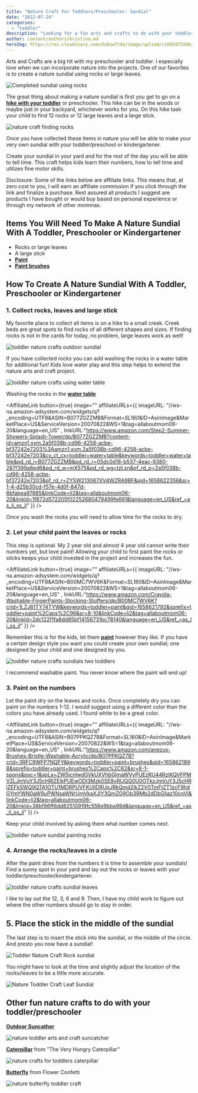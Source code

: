 ```yaml
---
title: "Nature Craft For Toddlers/Preschooler: Sundial"
date: "2022-07-24"
categories: 
  - "toddler"
description: "Looking for a fun arts and crafts to do with your toddler or preschooler? Making a sundial isn't only fun but also educational!"
author: content/authors/kristina.md
heroImg: https://res.cloudinary.com/ds8uw7t44/image/upload/v1685975509/toddler-nature-crafts-sundial-6.jpg
---
```


Arts and Crafts are a big hit with my preschooler and toddler. I especially love when we can incorporate nature into the projects. One of our favorites is to create a nature sundial using rocks or large leaves. 

![](https://res.cloudinary.com/ds8uw7t44/image/upload/v1685975509/toddler-nature-crafts-sundial-6.jpg "Completed sundial using rocks")

The great thing about making a nature sundial is first you get to go on a **[hike with your toddler](/equipment-needed-to-hike-with-your-toddler/)** or preschooler. This hike can be in the woods or maybe just in your backyard, whichever works for you. On this hike task your child to find 12 rocks or 12 large leaves and a large stick.

![nature craft finding rocks](https://res.cloudinary.com/ds8uw7t44/image/upload/v1685975282/camping-activities-for-toddler-dam-building.jpg "Stream beds are great spots to find rocks")

Once you have collected these items in nature you will be able to make your very own sundial with your toddler/preschool or kindergartener. 

Create your sundial in your yard and for the rest of the day you will be able to tell time. This craft helps kids learn their numbers, how to tell time and utilizes fine motor skills.

Disclosure: Some of the links below are affiliate links. This means that, at zero cost to you, I will earn an affiliate commission if you click through the link and finalize a purchase. Rest assured all products I suggest are products I have bought or would buy based on personal experience or through my network of other mommas.

## **Items You Will Need To Make A Nature Sundial With A Toddler, Preschooler or Kindergartener**

- Rocks or large leaves
- A large stick
- **[Paint](https://www.amazon.com/Crayola-Washable-FingerPaints-Stocking-Stuffers/dp/B00MC7WV6K?crid=1LZJ81TY74TYW&keywords=toddler+paint&qid=1658621792&sprefix=toddler+paint%2Caps%2C96&sr=8-10&linkCode=ll1&tag=allaboutmom06-20&linkId=34117553ddddaece567c09edfc73b6c9&language=en_US&ref_=as_li_ss_tl)**
- **[Paint brushes](https://www.amazon.com/dp/B08DKTF7RV?_encoding=UTF8&aaxitk=bf5b87f3f18a8acbb82ebcdece7b6f2c&content-id=amzn1.sym.53aae2ac-0129-49a5-9c09-6530a9e11786%3Aamzn1.sym.53aae2ac-0129-49a5-9c09-6530a9e11786&hsa_cr_id=4797352580201&pd_rd_plhdr=t&pd_rd_r=79b4c1e3-994b-4481-abfa-61e198156c97&pd_rd_w=JYL6t&pd_rd_wg=eFHPo&qid=1658623723&sr=1-1-a094db1c-5033-42c6-82a2-587d01f975e8&linkCode=ll1&tag=allaboutmom06-20&linkId=f427f22ad02fef9fde785547e13d2ea5&language=en_US&ref_=as_li_ss_tl)**

## **How To Create A Nature Sundial With A Toddler, Preschooler or Kindergartener**

### 1\. Collect rocks, leaves and large stick

My favorite place to collect all items is on a hike to a small creek. Creek beds are great spots to find rocks of all different shapes and sizes. If finding rocks is not in the cards for today, no problem, large leaves work as well!

![toddler nature crafts outdoor sundial](https://res.cloudinary.com/ds8uw7t44/image/upload/v1685975521/toddler-nature-crafts-sundial-1.jpg)

If you have collected rocks you can add washing the rocks in a water table for additional fun! Kids love water play and this step helps to extend the nature arts and craft project.

![toddler nature crafts using water table](https://res.cloudinary.com/ds8uw7t44/image/upload/v1685975522/toddler-nature-crafts-sundial-2.jpg "Washing the rocks in the water table")

Washing the rocks in the **[water table](https://www.amazon.com/Step2-Summer-Showers-Splash-Tower/dp/B077ZGZZMB?content-id=amzn1.sym.2a5f038b-cd96-4258-acbe-bf37242e7203%3Aamzn1.sym.2a5f038b-cd96-4258-acbe-bf37242e7203&cv_ct_cx=toddler+water+table&keywords=toddler+water+table&pd_rd_i=B077ZGZZMB&pd_rd_r=05dc0d18-b537-4eac-9380-287f399a6ed6&pd_rd_w=mX575&pd_rd_wg=tzLsn&pf_rd_p=2a5f038b-cd96-4258-acbe-bf37242e7203&pf_rd_r=ZYSW213067XV4WZRA9BF&qid=1658622356&sr=1-4-d25b30cd-f57e-4d0f-847d-6bfabea97685&linkCode=ll1&tag=allaboutmom06-20&linkId=2380ad71dfecde83ea6a62e318065b9a&language=en_US&ref_=as_li_ss_tl)**

<AffiliateLink button={true} image="" affiliateURLs={{ imageURL: "//ws-na.amazon-adsystem.com/widgets/q?_encoding=UTF8&ASIN=B077ZGZZMB&Format=_SL160_&ID=AsinImage&MarketPlace=US&ServiceVersion=20070822&WS=1&tag=allaboutmom06-20&language=en_US" , linkURL:"https://www.amazon.com/Step2-Summer-Showers-Splash-Tower/dp/B077ZGZZMB?content-id=amzn1.sym.2a5f038b-cd96-4258-acbe-bf37242e7203%3Aamzn1.sym.2a5f038b-cd96-4258-acbe-bf37242e7203&cv_ct_cx=toddler+water+table&keywords=toddler+water+table&pd_rd_i=B077ZGZZMB&pd_rd_r=05dc0d18-b537-4eac-9380-287f399a6ed6&pd_rd_w=mX575&pd_rd_wg=tzLsn&pf_rd_p=2a5f038b-cd96-4258-acbe-bf37242e7203&pf_rd_r=ZYSW213067XV4WZRA9BF&qid=1658622356&sr=1-4-d25b30cd-f57e-4d0f-847d-6bfabea97685&linkCode=li2&tag=allaboutmom06-20&linkId=1f872d572205f02252680479499fe691&language=en_US&ref_=as_li_ss_il" }} />

Once you wash the rocks you will need to allow time for the rocks to dry.

### 2\. Let your child paint the leaves or rocks

This step is optional. My 2 year old and almost 4 year old cannot write their numbers yet, but love paint! Allowing your child to first paint the rocks or sticks keeps your child invested in the project and increases the fun.

<AffiliateLink button={true} image="" affiliateURLs={{ imageURL: "//ws-na.amazon-adsystem.com/widgets/q?_encoding=UTF8&ASIN=B00MC7WV6K&Format=_SL160_&ID=AsinImage&MarketPlace=US&ServiceVersion=20070822&WS=1&tag=allaboutmom06-20&language=en_US" , linkURL:"https://www.amazon.com/Crayola-Washable-FingerPaints-Stocking-Stuffers/dp/B00MC7WV6K?crid=1LZJ81TY74TYW&keywords=toddler+paint&qid=1658621792&sprefix=toddler+paint%2Caps%2C96&sr=8-10&linkCode=li2&tag=allaboutmom06-20&linkId=2dc122f1fa8dd85bf14156731bc78140&language=en_US&ref_=as_li_ss_il" }} />

Remember this is for the kids, let them **[paint](https://www.amazon.com/Crayola-Washable-FingerPaints-Stocking-Stuffers/dp/B00MC7WV6K?crid=1LZJ81TY74TYW&keywords=toddler+paint&qid=1658621792&sprefix=toddler+paint%2Caps%2C96&sr=8-10&linkCode=ll1&tag=allaboutmom06-20&linkId=34117553ddddaece567c09edfc73b6c9&language=en_US&ref_=as_li_ss_tl)** however they like. If you have a certain design style you want you could create your own sundial; one designed by your child and one designed by you.

![toddler nature crafts sundials two toddlers](https://res.cloudinary.com/ds8uw7t44/image/upload/v1685975522/toddler-nature-crafts-sundial-3.jpg)

I recommend washable paint. You never know where the paint will end up!

### 3\. Paint on the numbers

Let the paint dry on the leaves and rocks. Once completely dry you can paint on the numbers 1-12. I would suggest using a different color than the colors you have already used. I found white to be a great color.

<AffiliateLink button={true} image="" affiliateURLs={{ imageURL: "//ws-na.amazon-adsystem.com/widgets/q?_encoding=UTF8&ASIN=B07PPKQZ7B&Format=_SL160_&ID=AsinImage&MarketPlace=US&ServiceVersion=20070822&WS=1&tag=allaboutmom06-20&language=en_US" , linkURL:"https://www.amazon.com/anezus-Brushes-Bristle-Washable-Acrylic/dp/B07PPKQZ7B?crid=3RFC9WFP7NQFY&keywords=toddler+paint+brushes&qid=1658621898&sprefix=toddler+paint+brushes%2Caps%2C82&sr=8-1-spons&psc=1&spLa=ZW5jcnlwdGVkUXVhbGlmaWVyPUEzRU44RzlKQVFPMVZLJmVuY3J5cHRlZElkPUEwODI3Mzk0SE8yRlJQQ0U0OTkzJmVuY3J5cHRlZEFkSWQ9QTA1OTU1MDRPUVFKUllDRUpJRkQmd2lkZ2V0TmFtZT1zcF9hdGYmYWN0aW9uPWNsaWNrUmVkaXJlY3QmZG9Ob3RMb2dDbGljaz10cnVl&linkCode=li2&tag=allaboutmom06-20&linkId=38bf96ff6dd82510919fc556e9bba99d&language=en_US&ref_=as_li_ss_il" }} />

Keep your child involved by asking them what number comes next.

![toddler nature sundial painting rocks](https://res.cloudinary.com/ds8uw7t44/image/upload/v1685975523/toddler-nature-crafts-sundial-4.jpg)

### 4\. Arrange the rocks/leaves in a circle

After the paint dries from the numbers it is time to assemble your sundials! Find a sunny spot in your yard and lay out the rocks or leaves with your toddler/preschooler/kindergartener. 

![toddler nature crafts sundial leaves](https://res.cloudinary.com/ds8uw7t44/image/upload/v1685975524/toddler-nature-crafts-sundial-5.jpg)

I like to lay out the 12, 3, 6 and 9. Then, I have my child work to figure out where the other numbers should go to stay in order. 

## 5\. Place the stick in the middle of the sundial

The last step is to insert the stick into the sundial, or the middle of the circle. And presto you now have a sundial!

![Toddler Nature Craft Rock sundial](https://res.cloudinary.com/ds8uw7t44/image/upload/v1685975509/toddler-nature-crafts-sundial-6.jpg "Completed sundial using rocks")

You might have to look at the time and slightly adjust the location of the rocks/leaves to be a little more accurate. 

![Nature Toddler Craft Leaf Sundial](https://res.cloudinary.com/ds8uw7t44/image/upload/v1685975525/toddler-nature-crafts-sundial-7.jpg "Completed Sundial using leaves")

## Other fun nature crafts to do with your toddler/preschooler

**[Outdoor Suncather](/nature-craft-for-toddlers-outdoor-suncatcher/)**

![nature toddler arts and craft suncatcher](https://res.cloudinary.com/ds8uw7t44/image/upload/v1685975281/nature-suncatcher-toddler-project-done.jpg)

**[Caterpillar](/nature-arts-and-crafts-for-toddlers-preschooler-caterpillar/)** from "The Very Hungry Caterpillar"

![nature crafts for toddlers caterpillar](https://res.cloudinary.com/ds8uw7t44/image/upload/v1685975504/toddler-nature-arts-and-crafts-caterpillar-7.jpg)

**[Butterfly](/nature-craft-for-toddlers-preschooler-butterfly/)** from Flower Confetti

![nature butterfly toddler craft](https://res.cloudinary.com/ds8uw7t44/image/upload/v1685975508/toddler-arts-and-crafts-nature-butterfly.jpg)
